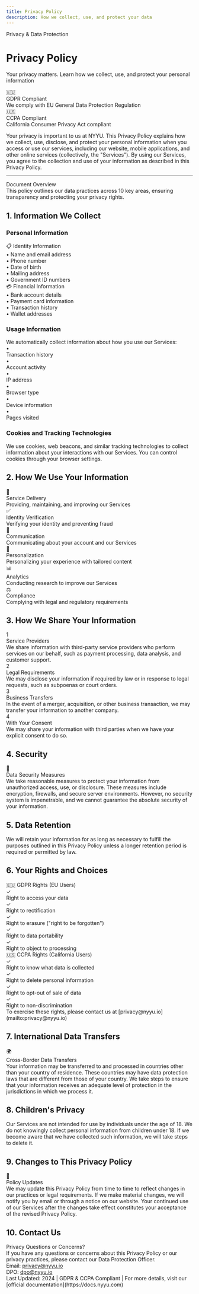 ```yaml
---
title: Privacy Policy
description: How we collect, use, and protect your data
---
```



<div className="relative overflow-hidden rounded-2xl bg-gradient-to-br from-slate-500/10 via-gray-500/5 to-background p-12 border border-slate-500/20 mb-8">
  <div className="relative z-10">
    <div className="inline-block px-4 py-1.5 rounded-full bg-slate-500/10 border border-slate-500/20 text-sm font-medium mb-4">
      Privacy & Data Protection
    </div>
    <h1 className="text-4xl md:text-5xl font-bold mb-4 bg-gradient-to-r from-foreground to-foreground/70 bg-clip-text text-transparent">
      Privacy Policy
    </h1>
    <p className="text-xl text-muted-foreground mb-0 max-w-3xl">
      Your privacy matters. Learn how we collect, use, and protect your personal information
    </p>
  </div>
  <div className="absolute top-0 right-0 w-96 h-96 bg-slate-500/5 rounded-full blur-3xl"></div>
  <div className="absolute bottom-0 left-0 w-96 h-96 bg-gray-500/5 rounded-full blur-3xl"></div>
</div>

<div className="grid grid-cols-1 md:grid-cols-2 gap-4 mb-8">
  <div className="p-4 rounded-lg border border-blue-500/30 bg-blue-500/10">
    <div className="flex items-center gap-2 mb-2">
      <span className="text-xl">🇪🇺</span>
      <div className="font-bold text-sm">GDPR Compliant</div>
    </div>
    <div className="text-xs text-muted-foreground">
      We comply with EU General Data Protection Regulation
    </div>
  </div>

  <div className="p-4 rounded-lg border border-blue-500/30 bg-blue-500/10">
    <div className="flex items-center gap-2 mb-2">
      <span className="text-xl">🇺🇸</span>
      <div className="font-bold text-sm">CCPA Compliant</div>
    </div>
    <div className="text-xs text-muted-foreground">
      California Consumer Privacy Act compliant
    </div>
  </div>
</div>

Your privacy is important to us at NYYU. This Privacy Policy explains how we collect, use, disclose, and protect your personal information when you access or use our services, including our website, mobile applications, and other online services (collectively, the "Services"). By using our Services, you agree to the collection and use of your information as described in this Privacy Policy.

---

<div className="p-6 rounded-xl border border-slate-500/30 bg-gradient-to-r from-slate-500/10 to-gray-500/10 my-8">
  <div className="font-bold text-lg mb-2">Document Overview</div>
  <div className="text-sm text-muted-foreground">
    This policy outlines our data practices across 10 key areas, ensuring transparency and protecting your privacy rights.
  </div>
</div>

## 1. Information We Collect

### Personal Information

<div className="grid grid-cols-1 md:grid-cols-2 gap-4 my-6">
  <div className="p-5 rounded-lg border border-border bg-muted/30">
    <div className="font-bold text-sm mb-3">📋 Identity Information</div>
    <div className="space-y-1 text-xs text-muted-foreground">
      <div>• Name and email address</div>
      <div>• Phone number</div>
      <div>• Date of birth</div>
      <div>• Mailing address</div>
      <div>• Government ID numbers</div>
    </div>
  </div>

  <div className="p-5 rounded-lg border border-border bg-muted/30">
    <div className="font-bold text-sm mb-3">💳 Financial Information</div>
    <div className="space-y-1 text-xs text-muted-foreground">
      <div>• Bank account details</div>
      <div>• Payment card information</div>
      <div>• Transaction history</div>
      <div>• Wallet addresses</div>
    </div>
  </div>
</div>

### Usage Information

<div className="p-6 rounded-xl border border-slate-500/20 bg-gradient-to-br from-slate-500/5 to-transparent my-6">
  <div className="font-medium mb-3">We automatically collect information about how you use our Services:</div>
  <div className="grid grid-cols-1 md:grid-cols-3 gap-3 text-sm">
    <div className="flex items-start gap-2">
      <span className="mt-1">•</span>
      <div>Transaction history</div>
    </div>
    <div className="flex items-start gap-2">
      <span className="mt-1">•</span>
      <div>Account activity</div>
    </div>
    <div className="flex items-start gap-2">
      <span className="mt-1">•</span>
      <div>IP address</div>
    </div>
    <div className="flex items-start gap-2">
      <span className="mt-1">•</span>
      <div>Browser type</div>
    </div>
    <div className="flex items-start gap-2">
      <span className="mt-1">•</span>
      <div>Device information</div>
    </div>
    <div className="flex items-start gap-2">
      <span className="mt-1">•</span>
      <div>Pages visited</div>
    </div>
  </div>
</div>

### Cookies and Tracking Technologies

<Callout type="info" className="my-6">
We use cookies, web beacons, and similar tracking technologies to collect information about your interactions with our Services. You can control cookies through your browser settings.
</Callout>

## 2. How We Use Your Information

<div className="grid grid-cols-1 md:grid-cols-2 lg:grid-cols-3 gap-4 my-6">
  <div className="p-5 rounded-lg border border-slate-500/20 bg-gradient-to-br from-slate-500/5 to-transparent">
    <div className="text-2xl mb-3">🔧</div>
    <div className="font-bold mb-2 text-sm">Service Delivery</div>
    <div className="text-xs text-muted-foreground">
      Providing, maintaining, and improving our Services
    </div>
  </div>

  <div className="p-5 rounded-lg border border-slate-500/20 bg-gradient-to-br from-gray-500/5 to-transparent">
    <div className="text-2xl mb-3">✅</div>
    <div className="font-bold mb-2 text-sm">Identity Verification</div>
    <div className="text-xs text-muted-foreground">
      Verifying your identity and preventing fraud
    </div>
  </div>

  <div className="p-5 rounded-lg border border-slate-500/20 bg-gradient-to-br from-slate-500/5 to-transparent">
    <div className="text-2xl mb-3">💬</div>
    <div className="font-bold mb-2 text-sm">Communication</div>
    <div className="text-xs text-muted-foreground">
      Communicating about your account and our Services
    </div>
  </div>

  <div className="p-5 rounded-lg border border-slate-500/20 bg-gradient-to-br from-gray-500/5 to-transparent">
    <div className="text-2xl mb-3">🎯</div>
    <div className="font-bold mb-2 text-sm">Personalization</div>
    <div className="text-xs text-muted-foreground">
      Personalizing your experience with tailored content
    </div>
  </div>

  <div className="p-5 rounded-lg border border-slate-500/20 bg-gradient-to-br from-slate-500/5 to-transparent">
    <div className="text-2xl mb-3">📊</div>
    <div className="font-bold mb-2 text-sm">Analytics</div>
    <div className="text-xs text-muted-foreground">
      Conducting research to improve our Services
    </div>
  </div>

  <div className="p-5 rounded-lg border border-slate-500/20 bg-gradient-to-br from-gray-500/5 to-transparent">
    <div className="text-2xl mb-3">⚖️</div>
    <div className="font-bold mb-2 text-sm">Compliance</div>
    <div className="text-xs text-muted-foreground">
      Complying with legal and regulatory requirements
    </div>
  </div>
</div>

## 3. How We Share Your Information

<div className="space-y-4 my-6">
  <div className="p-5 rounded-lg border border-border bg-muted/30">
    <div className="flex items-start gap-3 mb-2">
      <div className="w-8 h-8 rounded-lg bg-slate-500/20 flex items-center justify-center flex-shrink-0">
        <span className="text-sm">1</span>
      </div>
      <div className="flex-1">
        <div className="font-bold mb-1">Service Providers</div>
        <div className="text-sm text-muted-foreground">
          We share information with third-party service providers who perform services on our behalf, such as payment processing, data analysis, and customer support.
        </div>
      </div>
    </div>
  </div>

  <div className="p-5 rounded-lg border border-border bg-muted/30">
    <div className="flex items-start gap-3 mb-2">
      <div className="w-8 h-8 rounded-lg bg-slate-500/20 flex items-center justify-center flex-shrink-0">
        <span className="text-sm">2</span>
      </div>
      <div className="flex-1">
        <div className="font-bold mb-1">Legal Requirements</div>
        <div className="text-sm text-muted-foreground">
          We may disclose your information if required by law or in response to legal requests, such as subpoenas or court orders.
        </div>
      </div>
    </div>
  </div>

  <div className="p-5 rounded-lg border border-border bg-muted/30">
    <div className="flex items-start gap-3 mb-2">
      <div className="w-8 h-8 rounded-lg bg-slate-500/20 flex items-center justify-center flex-shrink-0">
        <span className="text-sm">3</span>
      </div>
      <div className="flex-1">
        <div className="font-bold mb-1">Business Transfers</div>
        <div className="text-sm text-muted-foreground">
          In the event of a merger, acquisition, or other business transaction, we may transfer your information to another company.
        </div>
      </div>
    </div>
  </div>

  <div className="p-5 rounded-lg border border-border bg-muted/30">
    <div className="flex items-start gap-3 mb-2">
      <div className="w-8 h-8 rounded-lg bg-slate-500/20 flex items-center justify-center flex-shrink-0">
        <span className="text-sm">4</span>
      </div>
      <div className="flex-1">
        <div className="font-bold mb-1">With Your Consent</div>
        <div className="text-sm text-muted-foreground">
          We may share your information with third parties when we have your explicit consent to do so.
        </div>
      </div>
    </div>
  </div>
</div>

## 4. Security

<div className="p-6 rounded-xl border border-slate-500/30 bg-gradient-to-r from-slate-500/10 to-gray-500/10 my-6">
  <div className="flex items-start gap-4">
    <div className="text-3xl">🔐</div>
    <div className="flex-1">
      <div className="font-bold text-lg mb-2">Data Security Measures</div>
      <div className="text-sm text-muted-foreground">
        We take reasonable measures to protect your information from unauthorized access, use, or disclosure. These measures include encryption, firewalls, and secure server environments. However, no security system is impenetrable, and we cannot guarantee the absolute security of your information.
      </div>
    </div>
  </div>
</div>

## 5. Data Retention

<div className="pl-6 border-l-2 border-slate-500/30 my-6 text-sm">
We will retain your information for as long as necessary to fulfill the purposes outlined in this Privacy Policy unless a longer retention period is required or permitted by law.
</div>

## 6. Your Rights and Choices

<div className="grid grid-cols-1 md:grid-cols-2 gap-4 my-6">
  <div className="p-5 rounded-lg border border-blue-500/30 bg-blue-500/10">
    <div className="font-bold mb-3">🇪🇺 GDPR Rights (EU Users)</div>
    <div className="space-y-2 text-sm">
      <div className="flex items-start gap-2">
        <span className="text-blue-500">✓</span>
        <div>Right to access your data</div>
      </div>
      <div className="flex items-start gap-2">
        <span className="text-blue-500">✓</span>
        <div>Right to rectification</div>
      </div>
      <div className="flex items-start gap-2">
        <span className="text-blue-500">✓</span>
        <div>Right to erasure ("right to be forgotten")</div>
      </div>
      <div className="flex items-start gap-2">
        <span className="text-blue-500">✓</span>
        <div>Right to data portability</div>
      </div>
      <div className="flex items-start gap-2">
        <span className="text-blue-500">✓</span>
        <div>Right to object to processing</div>
      </div>
    </div>
  </div>

  <div className="p-5 rounded-lg border border-blue-500/30 bg-blue-500/10">
    <div className="font-bold mb-3">🇺🇸 CCPA Rights (California Users)</div>
    <div className="space-y-2 text-sm">
      <div className="flex items-start gap-2">
        <span className="text-blue-500">✓</span>
        <div>Right to know what data is collected</div>
      </div>
      <div className="flex items-start gap-2">
        <span className="text-blue-500">✓</span>
        <div>Right to delete personal information</div>
      </div>
      <div className="flex items-start gap-2">
        <span className="text-blue-500">✓</span>
        <div>Right to opt-out of sale of data</div>
      </div>
      <div className="flex items-start gap-2">
        <span className="text-blue-500">✓</span>
        <div>Right to non-discrimination</div>
      </div>
    </div>
  </div>
</div>

<Callout type="info" className="my-6">
To exercise these rights, please contact us at [privacy@nyyu.io](mailto:privacy@nyyu.io)
</Callout>

## 7. International Data Transfers

<div className="p-6 rounded-lg border border-border bg-muted/30 my-6">
  <div className="flex items-center gap-3 mb-3">
    <span className="text-2xl">🌍</span>
    <div className="font-bold">Cross-Border Data Transfers</div>
  </div>
  <div className="text-sm text-muted-foreground">
    Your information may be transferred to and processed in countries other than your country of residence. These countries may have data protection laws that are different from those of your country. We take steps to ensure that your information receives an adequate level of protection in the jurisdictions in which we process it.
  </div>
</div>

## 8. Children's Privacy

<Callout type="warn" className="my-6">
Our Services are not intended for use by individuals under the age of 18. We do not knowingly collect personal information from children under 18. If we become aware that we have collected such information, we will take steps to delete it.
</Callout>

## 9. Changes to This Privacy Policy

<div className="p-6 rounded-lg border border-border bg-muted/30 my-6">
  <div className="flex items-center gap-3 mb-3">
    <span className="text-2xl">📝</span>
    <div className="font-bold">Policy Updates</div>
  </div>
  <div className="text-sm text-muted-foreground">
    We may update this Privacy Policy from time to time to reflect changes in our practices or legal requirements. If we make material changes, we will notify you by email or through a notice on our website. Your continued use of our Services after the changes take effect constitutes your acceptance of the revised Privacy Policy.
  </div>
</div>

## 10. Contact Us

<div className="mt-8 p-6 rounded-xl border border-slate-500/30 bg-gradient-to-br from-slate-500/5 to-gray-500/5">
  <div className="font-bold text-lg mb-4">Privacy Questions or Concerns?</div>
  <div className="text-muted-foreground mb-4">
    If you have any questions or concerns about this Privacy Policy or our privacy practices, please contact our Data Protection Officer.
  </div>
  <div className="space-y-2">
    <div className="flex items-center gap-2">
      <span className="text-sm font-medium">Email:</span>
      <a href="mailto:privacy@nyyu.io" className="text-sm text-primary hover:underline">
        privacy@nyyu.io
      </a>
    </div>
    <div className="flex items-center gap-2">
      <span className="text-sm font-medium">DPO:</span>
      <a href="mailto:dpo@nyyu.io" className="text-sm text-primary hover:underline">
        dpo@nyyu.io
      </a>
    </div>
  </div>
</div>

<div className="mt-8 p-4 rounded-lg border border-slate-500/20 bg-muted/30 text-center text-sm text-muted-foreground">
  Last Updated: 2024 | GDPR & CCPA Compliant | For more details, visit our [official documentation](https://docs.nyyu.com)
</div>
